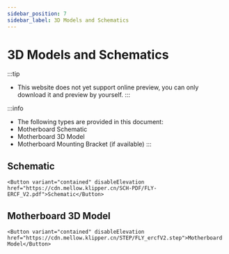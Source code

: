 ```yaml
---
sidebar_position: 7
sidebar_label: 3D Models and Schematics
---
```




# 3D Models and Schematics


:::tip
* This website does not yet support online preview, you can only download it and preview by yourself.
:::

:::info
* The following types are provided in this document:
* Motherboard Schematic
* Motherboard 3D Model
* Motherboard Mounting Bracket (if available)
:::

## Schematic

    <Button variant="contained" disableElevation href="https://cdn.mellow.klipper.cn/SCH-PDF/FLY-ERCF_V2.pdf">Schematic</Button>


## Motherboard 3D Model

    <Button variant="contained" disableElevation href="https://cdn.mellow.klipper.cn/STEP/FLY_ercfV2.step">Motherboard Model</Button>